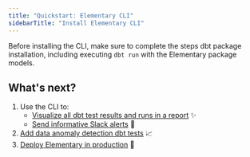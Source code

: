 ```yaml
---
title: "Quickstart: Elementary CLI"
sidebarTitle: "Install Elementary CLI"
---
```


Before installing the CLI, make sure to complete the steps dbt package installation, including executing `dbt run` with the Elementary package models.

<Accordion title="dbt package installation">

<Snippet file="install-dbt-package.mdx" />

</Accordion>

<Snippet file="add-connection-profile.mdx" />

<Snippet file="faq/question-connection-profile.mdx" />

<Snippet file="faq/question-profile-permissions.mdx" />

<Snippet file="install-cli.mdx" />

## What's next?

1. Use the CLI to:
   - [Visualize all dbt test results and runs in a report](/quickstart/generate-report-ui) ✨
   - [Send informative Slack alerts](/quickstart/send-slack-alerts) 📣
2. [Add data anomaly detection dbt tests](/guides/add-elementary-tests) 📈
3. [Deploy Elementary in production](/deployment-and-configuration/elementary-in-production) 🚀
